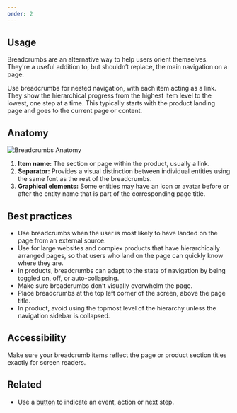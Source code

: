 ```yaml
---
order: 2
---
```


## Usage

Breadcrumbs are an alternative way to help users orient themselves. They're a useful addition to, but shouldn’t replace, the main navigation on a page.

Use breadcrumbs for nested navigation, with each item acting as a link. They show the hierarchical progress from the highest item level to the lowest, one step at a time. This typically starts with the product landing page and goes to the current page or content.

## Anatomy

![Breadcrumbs Anatomy](../images/breadcrumbs-anatomy.png)

1. **Item name:** The section or page within the product, usually a link.
2. **Separator:** Provides a visual distinction between individual entities using the same font as the rest of the breadcrumbs.
3. **Graphical elements:** Some entities may have an icon or avatar before or after the entity name that is part of the corresponding page title.

## Best practices

- Use breadcrumbs when the user is most likely to have landed on the page from an external source.
- Use for large websites and complex products that have hierarchically arranged pages, so that users who land on the page can quickly know where they are.
- In products, breadcrumbs can adapt to the state of navigation by being toggled on, off, or auto-collapsing.
- Make sure breadcrumbs don’t visually overwhelm the page.
- Place breadcrumbs at the top left corner of the screen, above the page title.
- In product, avoid using the topmost level of the hierarchy unless the navigation sidebar is collapsed.

## Accessibility

Make sure your breadcrumb items reflect the page or product section titles exactly for screen readers.

## Related

- Use a [button](/components/button) to indicate an event, action or next step.
